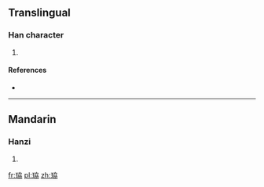 ==Translingual==

===Han character===
{{Han char|rn=96|rad=玉|as=06|sn=10|four=|canj=MGKSS}}

# {{defn|Han|sort=玉06}}

====References====
* {{Han ref|kx=0730.140|dkj=20940|dj=1141.240|hdz=21114.060|uh=73D5|ud=29653}}

----

==Mandarin==

===Hanzi===
{{cmn-hanzi|pin=[[lì]] ([[li4]])|wg=li<sup>4</sup>}}

# {{defn|lang=cmn|sort=玉06}}

[[fr:珕]]
[[pl:珕]]
[[zh:珕]]